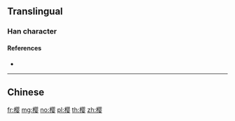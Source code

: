 {{character info/new}}
{{also|櫻}}
==Translingual==
{{Han simplified forms|櫻|桜|樱}}

===Han character===
{{Han char|rn=75|rad=木|as=11|sn=15|four=|canj=DBOV|ids=⿰木婴}}

====References====
* {{Han ref|kx=0551.181|hdz=21280.050|uh=6A31|ud=27185}}

----

==Chinese==
{{zh-see|櫻}}

[[fr:樱]]
[[mg:樱]]
[[no:樱]]
[[pl:樱]]
[[th:樱]]
[[zh:樱]]